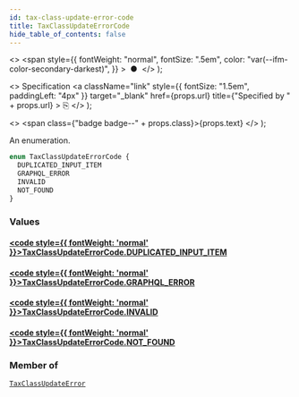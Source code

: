 ```yaml
---
id: tax-class-update-error-code
title: TaxClassUpdateErrorCode
hide_table_of_contents: false
---
```


  <>
    <span
      style={{
        fontWeight: "normal",
        fontSize: ".5em",
        color: "var(--ifm-color-secondary-darkest)",
      }}
    >
      &nbsp;●&nbsp;
    </span>
  </>
);

  <>
    Specification
    <a
      className="link"
      style={{ fontSize: "1.5em", paddingLeft: "4px" }}
      target="\_blank"
      href={props.url}
      title={"Specified by " + props.url}
    >
      ⎘
    </a>
  </>
);

  <>
    <span class={"badge badge--" + props.class}>{props.text}</span>
  </>
);

An enumeration.

```graphql
enum TaxClassUpdateErrorCode {
  DUPLICATED_INPUT_ITEM
  GRAPHQL_ERROR
  INVALID
  NOT_FOUND
}
```

### Values

#### [<code style={{ fontWeight: 'normal' }}>TaxClassUpdateErrorCode.<b>DUPLICATED_INPUT_ITEM</b></code>](#)

>

#### [<code style={{ fontWeight: 'normal' }}>TaxClassUpdateErrorCode.<b>GRAPHQL_ERROR</b></code>](#)

>

#### [<code style={{ fontWeight: 'normal' }}>TaxClassUpdateErrorCode.<b>INVALID</b></code>](#)

>

#### [<code style={{ fontWeight: 'normal' }}>TaxClassUpdateErrorCode.<b>NOT_FOUND</b></code>](#)

>

### Member of

[`TaxClassUpdateError`](../../../developer/api-reference/objects/tax-class-update-error) <Badge class="secondary" text="object"/>
